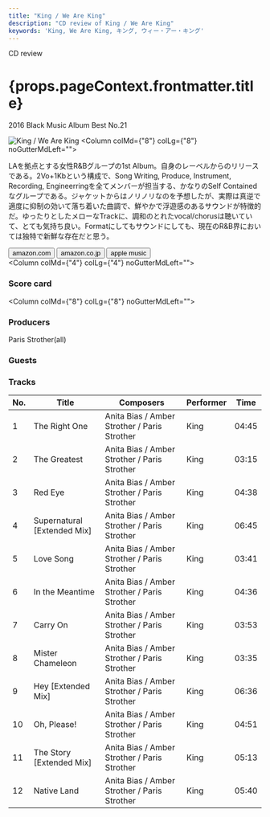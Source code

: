 ```yaml
---
title: "King / We Are King"
description: "CD review of King / We Are King"
keywords: 'King, We Are King, キング, ウィー・アー・キング'
---
```




<p className="largeP">CD review</p>
<h1 className="h1--no--margin">{props.pageContext.frontmatter.title}</h1>
<p className="largeP"><Link to="/best50/2016/">2016 Black Music Album Best No.21</Link></p>

<Row  className="image-card-group">
	<Column colMd={"4"} colLg={"4"} noGutterMdLeft="">
    <ImageCard>

![King / We Are King](../../images/cd/king1L.jpg) 
</ImageCard>
	</Column>
	<Column colMd={"8"} colLg={"8"} noGutterMdLeft="">
	  <p>
	  LAを拠点とする女性R&Bグループの1st Album。自身のレーベルからのリリースである。2Vo+1Kbという構成で、Song Writing, Produce, Instrument, Recording, Engineerringを全てメンバーが担当する、かなりのSelf Containedなグループである。ジャケットからはノリノリなのを予想したが、実際は真逆で適度に抑制の効いて落ち着いた曲調で、鮮やかで浮遊感のあるサウンドが特徴的だ。ゆったりとしたメローなTrackに、調和のとれたvocal/chorusは聴いていて、とても気持ち良い。Formatにしてもサウンドにしても、現在のR&B界においては独特で新鮮な存在だと思う。
		</p>
	  <div>
	    <Button href="https://amzn.to/3hEp1g5" kind="primary" size="small" renderIcon={ArrowUpRight24}>
        amazon.com
      </Button>
      <Button href="https://amzn.to/35LQudd" kind="secondary" size="small" renderIcon={ArrowUpRight24}>
        amazon.co.jp
      </Button>
			<Button href="https://apple.co/3hIiFfz" kind="tertiary" size="small" renderIcon={ArrowUpRight24}>
        apple music
      </Button>
	  </div>
	</Column>
</Row>
<Row >
	<Column colMd={"4"} colLg={"4"} noGutterMdLeft="">
		<div>
  		<h3>Score card</h3>
			<SliderJS1 value="5" />
  		<SliderJS2 value="2" />
			<SliderJS3 value="1" />
  		<SliderJS4 value="9" />
		</div>
	</Column>
	<Column colMd={"8"} colLg={"8"} noGutterMdLeft="">
		<div>
			<h3>Producers</h3>
			<p>
				Paris Strother(all)
			</p>
			<h3>Guests</h3>
			<p>
			</p>
		</div>
	</Column>
</Row>

<h3>Tracks</h3>

| No. |	 Title                      |	 Composers                                   | Performer | Time	 |
| --- |	--------------------------- | -------------------------------------------- | --------- | ----- |
|	1	  |	The Right One              	| Anita Bias / Amber Strother / Paris Strother |	King     | 04:45 |
|	2	  |	The Greatest               	| Anita Bias / Amber Strother / Paris Strother |	King     | 03:15 |
|	3	  |	Red Eye                    	| Anita Bias / Amber Strother / Paris Strother |	King     | 04:38 |
|	4	  |	Supernatural [Extended Mix]	| Anita Bias / Amber Strother / Paris Strother |	King     | 06:45 |
|	5	  |	Love Song                  	| Anita Bias / Amber Strother / Paris Strother |	King     | 03:41 |
|	6	  |	In the Meantime            	| Anita Bias / Amber Strother / Paris Strother |	King     | 04:36 |
|	7	  |	Carry On                   	| Anita Bias / Amber Strother / Paris Strother |	King     | 03:53 |
|	8	  |	Mister Chameleon           	| Anita Bias / Amber Strother / Paris Strother |	King     | 03:35 |
|	9	  |	Hey [Extended Mix]         	| Anita Bias / Amber Strother / Paris Strother |	King     | 06:36 |
|	10	|	Oh, Please!                	| Anita Bias / Amber Strother / Paris Strother |	King     | 04:51 |
|	11	|	The Story [Extended Mix]   	| Anita Bias / Amber Strother / Paris Strother |	King     | 05:13 |
|	12	|	Native Land                	| Anita Bias / Amber Strother / Paris Strother |	King     | 05:40 |
